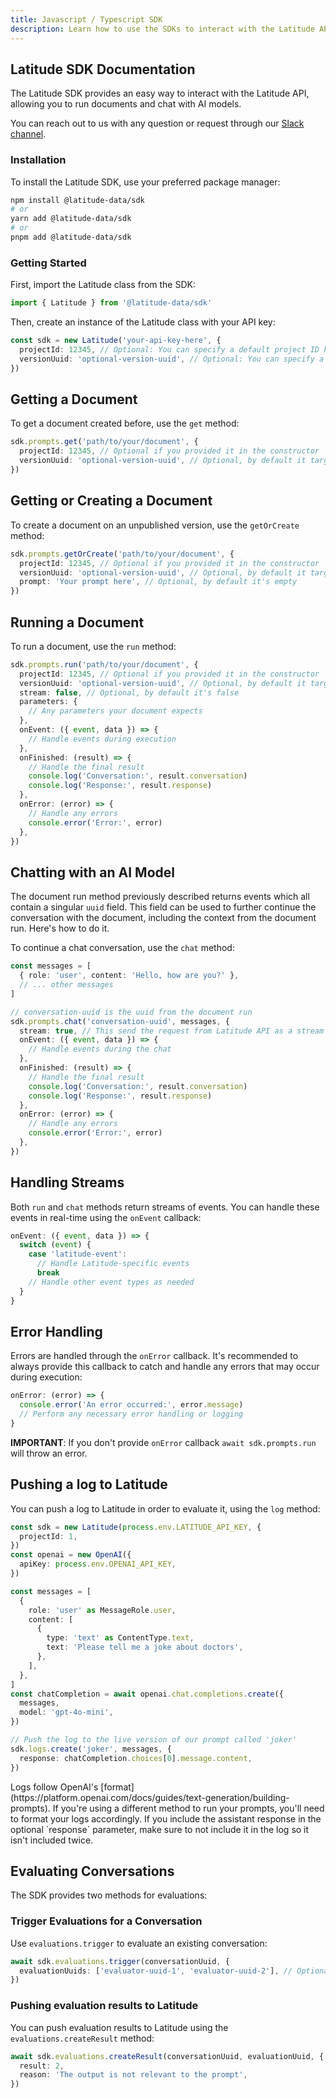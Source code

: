 ```yaml
---
title: Javascript / Typescript SDK
description: Learn how to use the SDKs to interact with the Latitude API.
---
```


## Latitude SDK Documentation

The Latitude SDK provides an easy way to interact with the Latitude API, allowing you to run documents and chat with AI models.

You can reach out to us with any question or request through our [Slack channel](https://join.slack.com/t/trylatitude/shared_invite/zt-17dyj4elt-rwM~h2OorAA3NtgmibhnLA).

### Installation

To install the Latitude SDK, use your preferred package manager:

```bash
npm install @latitude-data/sdk
# or
yarn add @latitude-data/sdk
# or
pnpm add @latitude-data/sdk
```

### Getting Started

First, import the Latitude class from the SDK:

```typescript
import { Latitude } from '@latitude-data/sdk'
```

Then, create an instance of the Latitude class with your API key:

```typescript
const sdk = new Latitude('your-api-key-here', {
  projectId: 12345, // Optional: You can specify a default project ID here
  versionUuid: 'optional-version-uuid', // Optional: You can specify a default version UUID here
})
```

## Getting a Document

To get a document created before, use the `get` method:

```typescript
sdk.prompts.get('path/to/your/document', {
  projectId: 12345, // Optional if you provided it in the constructor
  versionUuid: 'optional-version-uuid', // Optional, by default it targets latest live version
})
```

## Getting or Creating a Document

To create a document on an unpublished version, use the `getOrCreate` method:

```typescript
sdk.prompts.getOrCreate('path/to/your/document', {
  projectId: 12345, // Optional if you provided it in the constructor
  versionUuid: 'optional-version-uuid', // Optional, by default it targets latest live version
  prompt: 'Your prompt here', // Optional, by default it's empty
})
```

## Running a Document

To run a document, use the `run` method:

```typescript
sdk.prompts.run('path/to/your/document', {
  projectId: 12345, // Optional if you provided it in the constructor
  versionUuid: 'optional-version-uuid', // Optional, by default it targets latest live version
  stream: false, // Optional, by default it's false
  parameters: {
    // Any parameters your document expects
  },
  onEvent: ({ event, data }) => {
    // Handle events during execution
  },
  onFinished: (result) => {
    // Handle the final result
    console.log('Conversation:', result.conversation)
    console.log('Response:', result.response)
  },
  onError: (error) => {
    // Handle any errors
    console.error('Error:', error)
  },
})
```

## Chatting with an AI Model

The document run method previously described returns events which all contain a
singular `uuid` field. This field can be used to further continue the
conversation with the document, including the context from the document run.
Here's how to do it.

To continue a chat conversation, use the `chat` method:

```typescript
const messages = [
  { role: 'user', content: 'Hello, how are you?' },
  // ... other messages
]

// conversation-uuid is the uuid from the document run
sdk.prompts.chat('conversation-uuid', messages, {
  stream: true, // This send the request from Latitude API as a stream
  onEvent: ({ event, data }) => {
    // Handle events during the chat
  },
  onFinished: (result) => {
    // Handle the final result
    console.log('Conversation:', result.conversation)
    console.log('Response:', result.response)
  },
  onError: (error) => {
    // Handle any errors
    console.error('Error:', error)
  },
})
```

## Handling Streams

Both `run` and `chat` methods return streams of events. You can handle these events in real-time using the `onEvent` callback:

```typescript
onEvent: ({ event, data }) => {
  switch (event) {
    case 'latitude-event':
      // Handle Latitude-specific events
      break
    // Handle other event types as needed
  }
}
```

## Error Handling

Errors are handled through the `onError` callback. It's recommended to always provide this callback to catch and handle any errors that may occur during execution:

```typescript
onError: (error) => {
  console.error('An error occurred:', error.message)
  // Perform any necessary error handling or logging
}
```

**IMPORTANT**: If you don't provide `onError` callback `await sdk.prompts.run` will throw an error.

## Pushing a log to Latitude

You can push a log to Latitude in order to evaluate it, using the `log` method:

```typescript
const sdk = new Latitude(process.env.LATITUDE_API_KEY, {
  projectId: 1,
})
const openai = new OpenAI({
  apiKey: process.env.OPENAI_API_KEY,
})

const messages = [
  {
    role: 'user' as MessageRole.user,
    content: [
      {
        type: 'text' as ContentType.text,
        text: 'Please tell me a joke about doctors',
      },
    ],
  },
]
const chatCompletion = await openai.chat.completions.create({
  messages,
  model: 'gpt-4o-mini',
})

// Push the log to the live version of our prompt called 'joker'
sdk.logs.create('joker', messages, {
  response: chatCompletion.choices[0].message.content,
})
```

<Note>
  Logs follow OpenAI's
  [format](https://platform.openai.com/docs/guides/text-generation/building-prompts).
  If you're using a different method to run your prompts, you'll need to format
  your logs accordingly.
</Note>

<Note>
  If you include the assistant response in the optional `response` parameter,
  make sure to not include it in the log so it isn't included twice.
</Note>

## Evaluating Conversations

The SDK provides two methods for evaluations:

### Trigger Evaluations for a Conversation

Use `evaluations.trigger` to evaluate an existing conversation:

```typescript
await sdk.evaluations.trigger(conversationUuid, {
  evaluationUuids: ['evaluator-uuid-1', 'evaluator-uuid-2'], // Optional: specify which evaluators to run
})
```

### Pushing evaluation results to Latitude

You can push evaluation results to Latitude using the `evaluations.createResult` method:

```typescript
await sdk.evaluations.createResult(conversationUuid, evaluationUuid, {
  result: 2,
  reason: 'The output is not relevant to the prompt',
})
```
